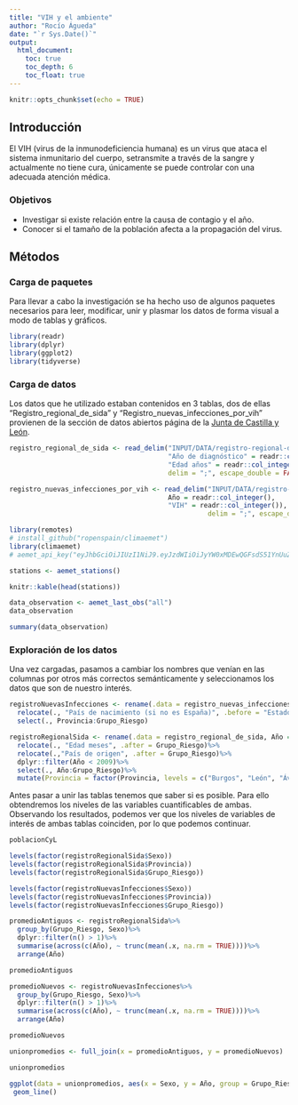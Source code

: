 ```yaml
---
title: "VIH y el ambiente"
author: "Rocío Águeda"
date: "`r Sys.Date()`"
output:
  html_document:
    toc: true
    toc_depth: 6
    toc_float: true
---
```


```r
knitr::opts_chunk$set(echo = TRUE)
```

## Introducción

El VIH (virus de la inmunodeficiencia humana) es un virus que ataca el sistema inmunitario del cuerpo, setransmite a través de la sangre y actualmente no tiene cura, únicamente se puede controlar con una adecuada atención médica.


### Objetivos

- Investigar si existe relación entre la causa de contagio y el año.
- Conocer si el tamaño de la población afecta a la propagación del virus.

## Métodos
### Carga de paquetes

Para llevar a cabo la investigación se ha hecho uso de algunos paquetes necesarios para leer, modificar, unir y plasmar los datos de forma visual a modo de tablas y gráficos.

```r
library(readr)
library(dplyr)
library(ggplot2)
library(tidyverse)
```

### Carga de datos

Los datos que he utilizado estaban contenidos en 3 tablas, dos de ellas "Registro_regional_de_sida" y "Registro_nuevas_infecciones_por_vih" provienen de la sección de datos abiertos página de la [Junta de Castilla y León](https://datosabiertos.jcyl.es/web/es/datos-abiertos-castilla-leon.html).

```r
registro_regional_de_sida <- read_delim("INPUT/DATA/registro-regional-de-sida.csv", col_types = cols(
                                        "Año de diagnóstico" = readr::col_integer(),
                                        "Edad años" = readr::col_integer()),
                                        delim = ";", escape_double = FALSE, trim_ws = TRUE)

registro_nuevas_infecciones_por_vih <- read_delim("INPUT/DATA/registro-nuevas-infecciones-por-vih.csv",col_types = cols(
                                        Año = readr::col_integer(),
                                        "VIH" = readr::col_integer()),
                                                  delim = ";", escape_double = FALSE, trim_ws = TRUE)
```
```r
library(remotes)
# install_github("ropenspain/climaemet")
library(climaemet)
# aemet_api_key("eyJhbGciOiJIUzI1NiJ9.eyJzdWIiOiJyYW0xMDEwQGFsdS51YnUuZXMiLCJqdGkiOiI3ZDQyYjFlNS02ZjMwLTRhNGUtODM0Ny1hZTI5ODU3YzUwYzgiLCJpc3MiOiJBRU1FVCIsImlhdCI6MTY3MDYwODI1MywidXNlcklkIjoiN2Q0MmIxZTUtNmYzMC00YTRlLTgzNDctYWUyOTg1N2M1MGM4Iiwicm9sZSI6IiJ9.N3jVd2A9en72Xh22QTWpTJ9omGlVcl-xcmfuyh5UQ1w", install = TRUE)
```

```r
stations <- aemet_stations()

knitr::kable(head(stations))

data_observation <- aemet_last_obs("all")
data_observation

summary(data_observation)
```

### Exploración de los datos
Una vez cargadas, pasamos a cambiar los nombres que venían en las columnas por otros más correctos semánticamente y seleccionamos los datos que son de nuestro interés.

```r
registroNuevasInfecciones <- rename(.data = registro_nuevas_infecciones_por_vih, Provincia = "Provincia residencia", Codigo_Riesgo = "Código Grupo de riesgo asignado", Grupo_Riesgo = "grupo riesgo", Año = "VIH")%>%
  relocate(., "País de nacimiento (si no es España)", .before = "Estado clínico de la infección por VIH")%>%
  select(., Provincia:Grupo_Riesgo)

registroRegionalSida <- rename(.data = registro_regional_de_sida, Año = "Año de diagnóstico", Edad = "Edad años", Codigo_Riesgo = "Código Grupo de riesgo", Grupo_Riesgo = "Grupo de riesgo", Provincia = "provincia")%>%
  relocate(., "Edad meses", .after = Grupo_Riesgo)%>%
  relocate(.,"País de origen", .after = Grupo_Riesgo)%>%
  dplyr::filter(Año < 2009)%>%
  select(., Año:Grupo_Riesgo)%>%
  mutate(Provincia = factor(Provincia, levels = c("Burgos", "León", "Ávila", "Zamora", "Salamanca", "Segovia", "Valladolid", "Palencia", "Soria"), labels = c("BURGOS", "LEON", "AVILA", "ZAMORA", "SALAMANCA", "SEGOVIA", "VALLADOLID", "PALENCIA", "SORIA")))

```

Antes pasar a unir las tablas tenemos que saber si es posible. Para ello obtendremos los niveles de las variables cuantificables de ambas. Observando los resultados, podemos ver que los niveles de variables de interés de ambas tablas coinciden, por lo que podemos continuar.

```r

poblacionCyL

levels(factor(registroRegionalSida$Sexo))
levels(factor(registroRegionalSida$Provincia))
levels(factor(registroRegionalSida$Grupo_Riesgo))

levels(factor(registroNuevasInfecciones$Sexo))
levels(factor(registroNuevasInfecciones$Provincia))
levels(factor(registroNuevasInfecciones$Grupo_Riesgo))
```

```r
promedioAntiguos <- registroRegionalSida%>%
  group_by(Grupo_Riesgo, Sexo)%>%
  dplyr::filter(n() > 1)%>%
  summarise(across(c(Año), ~ trunc(mean(.x, na.rm = TRUE))))%>%
  arrange(Año)

promedioAntiguos

promedioNuevos <- registroNuevasInfecciones%>%
  group_by(Grupo_Riesgo, Sexo)%>%
  dplyr::filter(n() > 1)%>%
  summarise(across(c(Año), ~ trunc(mean(.x, na.rm = TRUE))))%>%
  arrange(Año)

promedioNuevos 

unionpromedios <- full_join(x = promedioAntiguos, y = promedioNuevos)

unionpromedios

```

```r
ggplot(data = unionpromedios, aes(x = Sexo, y = Año, group = Grupo_Riesgo, color = Grupo_Riesgo))+
 geom_line()

```
